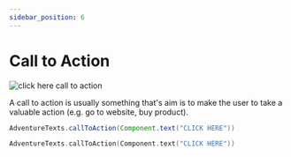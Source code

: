 ```yaml
---
sidebar_position: 6
---
```



# Call to Action

<img
    src="/img/messages/call_to_action_click_here.png"
    alt="click here call to action"
/>

A call to action is usually something that's aim is to make the user to take a valuable action (e.g.
go to website, buy product).

<Tabs>

<TabItem value="java" label="Java">

```java
AdventureTexts.callToAction(Component.text("CLICK HERE"))
```

</TabItem>

<TabItem value="kotlin" label="Kotlin">

```kotlin
AdventureTexts.callToAction(Component.text("CLICK HERE"))
```

</TabItem>

</Tabs>
